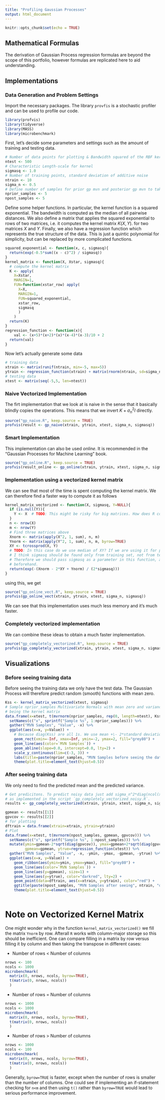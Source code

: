 ```yaml
---
title: "Profiling Gaussian Processes"
output: html_document
---
```


```r
knitr::opts_chunk$set(echo = TRUE)
```

## Mathematical Formulas
The derivation of Gaussian Process regression formulas are beyond the scope of this portfolio, however formulas are replicated here to aid understanding.

## Implementations
### Data Generation and Problem Settings
Import the necessary packages. The library `provfis` is a stochastic profiler and can be used to profile our code.
```r
library(profvis)
library(tidyverse)
library(MASS)
library(microbenchmark)
```

First, let's decide some parameters and settings such as the amount of training and testing data.
```r
# Number of data points for plotting & Bandwidth squared of the RBF kernel
ntest <- 500
# Characteristic Length-scale for kernel
sigmasq <- 1.0
# Number of training points, standard deviation of additive noise
ntrain <- 10
sigma_n <- 0.5
# Define number of samples for prior gp mvn and posterior gp mvn to take
nprior_samples <- 5
npost_samples <- 5
```
Define some helper functions. In particular, the kernel function is a squared exponential. The bandwidth is computed as the median of all pairwise distances. We also define a matrix that applies the squared exponential to rows of two matrices, i.e. it computes the kernel matrix $K(X, Y)$. for two matrices $X$ and $Y$. Finally, we also have a regression function which represents the true structure of the data. This is just a quintic polynomial for simplicity, but can be replaced by more complicated functions.
```r
squared_exponential <- function(x, c, sigmasq){
  return(exp(-0.5*sum((x - c)^2) / sigmasq))
}
kernel_matrix <- function(X, Xstar, sigmasq){
  # compute the kernel matrix
  K <- apply(
    X=Xstar,
    MARGIN=1, 
    FUN=function(xstar_row) apply(
      X=X, 
      MARGIN=1, 
      FUN=squared_exponential, 
      xstar_row,
      sigmasq
      )
    )
  return(K)
}
regression_function <- function(x){
    val <- (x+5)*(x+2)*(x)*(x-4)*(x-3)/10 + 2
  return(val)
}
```
Now let's actually generate some data
```r
# training data
xtrain <- matrix(runif(ntrain, min=-5, max=5))
ytrain <- regression_function(xtrain) + matrix(rnorm(ntrain, sd=sigma_n))
# testing data
xtest <- matrix(seq(-5,5, len=ntest))
```
### Naive Vectorized Implementation
The firt implementation that we look at is naive in the sense that it basically blindly copies the operations. This means that we invert $K + \sigma_n^2 I$ directly.
```r
source("gp_naive.R", keep.source = TRUE)
profvis(result <- gp_naive(xtrain, ytrain, xtest, sigma_n, sigmasq))
```

### Smart Implementation
This implementation can also be used _online_. It is recommended in the "Gaussian Processes for Machine Learning" book.
```r
source("gp_online.R", keep.source = TRUE)
profvis(result_online <- gp_online(xtrain, ytrain, xtest, sigma_n, sigmasq))
```

### Implementation using a vectorized kernel matrix
We can see that most of the time is spent computing the kernel matrix. We can therefore find a faster way to compute it as follows
```r
kernel_matrix_vectorized <- function(X, sigmasq, Y=NULL){
  if (is.null(Y)){
    Y <- X  # TODO: This might be risky for big matrices. How does R copy work? Maybe split the code into two?
  }
  n <- nrow(X)
  m <- nrow(Y)
  # Find three matrices above
  Xnorm <- matrix(apply(X^2, 1, sum), n, m)
  Ynorm <- matrix(apply(Y^2, 1, sum), n, m, byrow=TRUE)
  XY <- tcrossprod(X, Y)
  # TODO: In this case do we use median of XY? If we are using it for prediction
  # I think sigmasq should be found only from training set, not from testing set.
  # Therefore we should pass sigmasq as a parameter in this function, and should be calculated 
  # beforehand.
  return(exp(-(Xnorm - 2*XY + Ynorm) / (2*sigmasq)))
}
```

using this, we get

```r
source("gp_online_vect.R", keep.source = TRUE)
profvis(gp_online_vect(xtrain, ytrain, xtest, sigma_n, sigmasq))
```

We can see that this implementation uses much less memory and it's much faster.

### Completely vectorized implementation
We can combine these ideas to obtain a much faster implementation.

```r
source("gp_completely_vectorized.R", keep.source = TRUE)
profvis(gp_completely_vectorized(xtrain, ytrain, xtest, sigma_n, sigmasq), interval=0.005)
```

## Visualizations
### Before seeing training data
Before seeing the training data we only have the test data. The Gaussian Process will therefore predict random (smooth) functions with mean zero.
```r
Kss <- kernel_matrix_vectorized(xtest, sigmasq)
# Sample nprior_samples Multivariate Normals with mean zero and variance-covariance
# being the kernel matrix
data.frame(x=xtest, t(mvrnorm(nprior_samples, rep(0, length=ntest), Kss))) %>% 
  setNames(c("x", sprintf("Sample %s", 1:nprior_samples))) %>% 
  gather("MVN Samples", "Value", -x) %>% 
  ggplot(aes(x=x, y=Value)) + 
    # Because diag(Kss) are all 1s. We use mean +\- 2*standard deviation
    geom_rect(xmin=-Inf, xmax=Inf, ymin=-2, ymax=2, fill="grey80") + 
    geom_line(aes(color=`MVN Samples`)) +
    geom_abline(slope=0.0, intercept=0.0, lty=2) + 
    scale_y_continuous(lim=c(-3, 3)) + 
    labs(title=paste(nprior_samples, "MVN Samples before seeing the data")) + 
    theme(plot.title=element_text(hjust=0.5))
```

### After seeing training data
We only need to find the predicted mean and the predicted variance.
```r
# Get predicitons. To predict noisy data just add sigma_n^2*diag(ncol(xtest)) to the covariance matrix
# as implemented in the script `gp_completely_vectorized_noisy.R`.
results <- gp_completely_vectorized(xtrain, ytrain, xtest, sigma_n, sigmasq)

gpmean <- results[[1]]
gpvcov <- results[[2]]
# for plotting
dftrain = data.frame(xtrain=xtrain, ytrain=ytrain)
# Plot
data.frame(x=xtest, t(mvrnorm(npost_samples, gpmean, gpvcov))) %>% 
  setNames(c("x", sprintf("Sample %s", 1:npost_samples))) %>% 
  mutate(ymin=gpmean-2*sqrt(diag(gpvcov)), ymax=gpmean+2*sqrt(diag(gpvcov)),
         gpmean=gpmean, ytrue=regression_function(xtest)) %>% 
  gather("MVN Samples", "Value", -x, -ymin, -ymax, -gpmean, -ytrue) %>% 
  ggplot(aes(x=x, y=Value)) + 
    geom_ribbon(aes(ymin=ymin, ymax=ymax), fill="grey80") + 
    geom_line(aes(color=`MVN Samples`)) +
    geom_line(aes(y=gpmean), size=1) +
    geom_line(aes(y=ytrue), color="darkred", lty=2) + 
    geom_point(data=dftrain, aes(x=xtrain, y=ytrain), color="red") +
    ggtitle(paste(npost_samples, "MVN Samples after seeing", ntrain, "data points")) + 
    theme(plot.title=element_text(hjust=0.5))
    
```


# Note on Vectorized Kernel Matrix
One might wonder why in the function `kernel_matrix_vectorized()` we fill the matrix `Ynorm` by row. Afterall `R` works with column-major storage so this should be inefficient. One can compare filling in a matrix by row versus filling it by column and then taking the transpose in different cases:

* Number of rows < Number of columns
```r
nrows <- 100
ncols <- 1000
microbenchmark(
  matrix(0, nrows, ncols, byrow=TRUE),
  t(matrix(0, nrows, ncols))
  )
```
* Number of rows = Number of columns
```r
nrows <- 1000
ncols <- 1000
microbenchmark(
  matrix(0, nrows, ncols, byrow=TRUE),
  t(matrix(0, nrows, ncols))
  )
```
* Number of rows > Number of columns
```r
nrows <- 1000
ncols <- 100
microbenchmark(
  matrix(0, nrows, ncols, byrow=TRUE),
  t(matrix(0, nrows, ncols))
  )
```

Generally, `byrow=TRUE` is faster, except when the number of rows is smaller than the number of columns. One could see if implementing an if-statement checking for `n<m` and then using `t()` rather than `byrow=TRUE` would lead to serious performance improvement.



